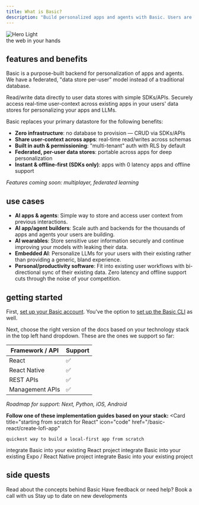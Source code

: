 ```yaml
---
title: What is Basic?
description: "Build personalized apps and agents with Basic. Users are in control of their data."
---
```

<Frame>
<div style={{ position: 'relative' }}>
  <img
    className="block"
    src="/images/hero_intro2.webp"
    alt="Hero Light"
    style={{ 
      objectFit: 'cover',
      height: '250px',
      width: '100vw',
      maxWidth: '100%',
      objectPosition: 'center',
    }}
  />
  <div style={{
    position: 'absolute',
    bottom: '20px',
    right: '20px',
    color: 'white',
    fontSize: '1.3rem',
    fontWeight: '700',
    textShadow: '3px 3px 3px rgba(0,0,0,0.5)'
  }}>
    the web in your hands
  </div>
</div>
</Frame>

## features and benefits
Basic is a purpose-built backend for personalization of apps and agents. 
We have a federated, "data store per-user" model instead of a traditional database.

Read/write data directly to user data stores with simple SDKs/APIs.
Securely access real-time user-context across existing apps in your users' data stores for personalizing your apps and LLMs.

Basic replaces your primary datastore for the following benefits:
- **Zero infrastructure**: no database to provision — CRUD via SDKs/APIs
- **Share user-context across apps**: real-time read/writes across schemas
- **Built in auth & permissioning**: "multi-tenant" auth with RLS by default
- **Federated, per-user data stores**: portable across apps for deep personalization
- **Instant & offline-first (SDKs only)**: apps with 0 latency apps and offline support

*Features coming soon: multiplayer, federated learning*

## use cases
- **AI apps & agents**: Simple way to store and access user context from previous interactions.
- **AI app/agent builders**: Scale auth and backends for the thousands of apps and agents your users are building.
- **AI wearables**: Store sensitive user information securely and continue improving your models with leaking their data.
- **Embedded AI**: Personalize LLMs for your users with their existing rather than providing a generic, bland experience.
- **Personal/productivity software**: Fit into existing user workflows with bi-directional sync of their existing data. Zero latency and offline support cuts through the noise of your competition. 

## getting started
First, [set up your Basic account](/get-started/adminportal). You've the option to [set up the Basic CLI](/get-started/cli) as well.

Next, choose the right version of the docs based on your technology stack in the top left hand dropdown. These are the ones we support so far:

| Framework / API      | Support   |
|----------------------|-----------|
| React                | ✅        |
| React Native         | ✅        |
| REST APIs            | ✅        |
| Management APIs      | ✅        |

*Roadmap for support: Next, Python, iOS, Android*

**Follow one of these implementation guides based on your stack:**
<Card
    title="starting from scratch for React"
    icon="code"
    href="/basic-react/create-lofi-app"
  >
    quickest way to build a local-first app from scratch
  </Card>

  <CardGroup cols={3}>
    <Card
      title="integrate into existing React project"
      icon="code"
      href="/basic-react/basic-react-sdk"
    >
      integrate Basic into your existing React project
    </Card>
    <Card
      title="integrate into existing Expo / RN project"
      icon="code"
      href="/basic-expo-rn/basic-rn-sdk"
    >
      integrate Basic into your existing Expo / React Native project
    </Card>
    <Card
      title="integrate into non-React project"
      icon="code"
      href="/basic-restapi/basic-api"
    >
      integrate Basic into your existing project
    </Card>
  </CardGroup>

  

## side quests

<CardGroup cols={3}>
<Card
    title="Learn about Basic"
    icon="book"
    href="/readings/user-owned-data-stores"
  >
    Read about the concepts behind Basic
  </Card>
  <Card
    title="Book a call"
    icon="phone"
    href="https://cal.com/abhicvk"
  >
    Have feedback or need help? Book a call with us
  </Card>
  <Card
    title="Follow us on Twitter"
    icon="twitter"
    href="https://twitter.com/basic_db"
  >
    Stay up to date on new developments
  </Card>
</CardGroup>
